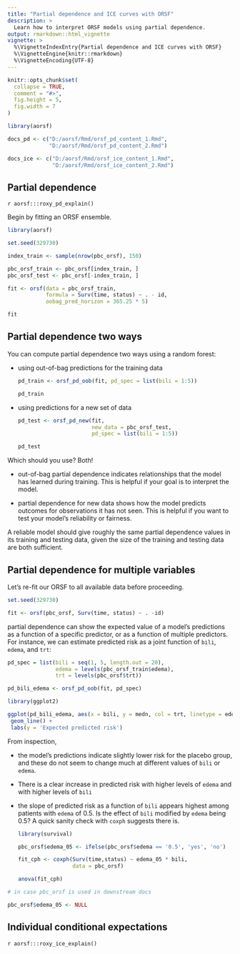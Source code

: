 ```yaml
---
title: "Partial dependence and ICE curves with ORSF"
description: >
  Learn how to interpret ORSF models using partial dependence.
output: rmarkdown::html_vignette
vignette: >
  %\VignetteIndexEntry{Partial dependence and ICE curves with ORSF}
  %\VignetteEngine{knitr::rmarkdown}
  %\VignetteEncoding{UTF-8}
---
```


```r
knitr::opts_chunk$set(
  collapse = TRUE,
  comment = "#>", 
  fig.height = 5, 
  fig.width = 7
)

library(aorsf)

docs_pd <- c("D:/aorsf/Rmd/orsf_pd_content_1.Rmd",
             "D:/aorsf/Rmd/orsf_pd_content_2.Rmd")

docs_ice <- c("D:/aorsf/Rmd/orsf_ice_content_1.Rmd",
              "D:/aorsf/Rmd/orsf_ice_content_2.Rmd")

```

## Partial dependence

`r aorsf:::roxy_pd_explain()`

Begin by fitting an ORSF ensemble.

```r

library(aorsf)

set.seed(329730)

index_train <- sample(nrow(pbc_orsf), 150) 

pbc_orsf_train <- pbc_orsf[index_train, ]
pbc_orsf_test <- pbc_orsf[-index_train, ]

fit <- orsf(data = pbc_orsf_train, 
            formula = Surv(time, status) ~ . - id,
            oobag_pred_horizon = 365.25 * 5)

fit

```

## Partial dependence two ways

You can compute partial dependence two ways using a random forest:

- using out-of-bag predictions for the training data

  ```r
  
  pd_train <- orsf_pd_oob(fit, pd_spec = list(bili = 1:5))
  
  pd_train
  
  ```

- using predictions for a new set of data

  ```r
  
  pd_test <- orsf_pd_new(fit, 
                         new_data = pbc_orsf_test, 
                         pd_spec = list(bili = 1:5))
  
  pd_test
  
  ```

Which should you use? Both!

- out-of-bag partial dependence indicates relationships that the model has learned during training. This is helpful if your goal is to interpret the model.

- partial dependence for new data shows how the model predicts outcomes for observations it has not seen. This is helpful if you want to test your model's reliability or fairness.

A reliable model should give roughly the same partial dependence values in its training and testing data, given the size of the training and testing data are both sufficient. 

## Partial dependence for multiple variables

Let's re-fit our ORSF to all available data before proceeding.

```r

set.seed(329730)

fit <- orsf(pbc_orsf, Surv(time, status) ~ . -id)

```


partial dependence can show the expected value of a model's predictions as a function of a specific predictor, or as a function of multiple predictors. For instance, we can estimate predicted risk as a joint function of `bili`, `edema`, and `trt`:

```r

pd_spec = list(bili = seq(1, 5, length.out = 20),
               edema = levels(pbc_orsf_train$edema),
               trt = levels(pbc_orsf$trt))

pd_bili_edema <- orsf_pd_oob(fit, pd_spec)

library(ggplot2)

ggplot(pd_bili_edema, aes(x = bili, y = medn, col = trt, linetype = edema)) + 
 geom_line() + 
 labs(y = 'Expected predicted risk')

```

From inspection, 

- the model's predictions indicate slightly lower risk for the placebo group, and these do not seem to change much at different values of `bili` or `edema`.

- There is a clear increase in predicted risk with higher levels of `edema` and with higher levels of `bili`

- the slope of predicted risk as a function of `bili` appears highest among patients with `edema` of 0.5. Is the effect of `bili` modified by `edema` being 0.5? A quick sanity check with `coxph` suggests there is.

  ```r
  
  library(survival)
  
  pbc_orsf$edema_05 <- ifelse(pbc_orsf$edema == '0.5', 'yes', 'no')
  
  fit_cph <- coxph(Surv(time,status) ~ edema_05 * bili, 
                   data = pbc_orsf)
  
  anova(fit_cph)
  
  ```
  
```r

# in case pbc_orsf is used in downstream docs

pbc_orsf$edema_05 <- NULL

```



## Individual conditional expectations

`r aorsf:::roxy_ice_explain()`



